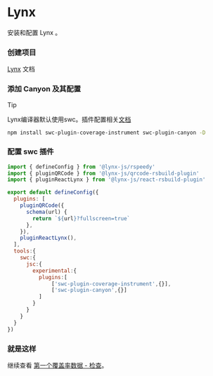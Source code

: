 # Lynx


安装和配置 Lynx 。

<Steps>

  ### 创建项目

  [Lynx](https://lynxjs.org/) 文档

  ### 添加 Canyon 及其配置

  > [!TIP]
  >
  > Lynx编译器默认使用swc。插件配置相关[文档](https://lynxjs.org/zh/api/rspeedy/rspeedy.tools.swc.html#toolsswc-property)


  ```sh npm2yarn copy
  npm install swc-plugin-coverage-instrument swc-plugin-canyon -D
  ```

  ### 配置 swc 插件

  ```js filename="lynx.config.ts" {19,20} copy
  import { defineConfig } from '@lynx-js/rspeedy'
  import { pluginQRCode } from '@lynx-js/qrcode-rsbuild-plugin'
  import { pluginReactLynx } from '@lynx-js/react-rsbuild-plugin'

  export default defineConfig({
    plugins: [
      pluginQRCode({
        schema(url) {
          return `${url}?fullscreen=true`
        },
      }),
      pluginReactLynx(),
    ],
    tools:{
      swc:{
        jsc:{
          experimental:{
            plugins:[
                ['swc-plugin-coverage-instrument',{}],
                ['swc-plugin-canyon',{}]
            ]
          }
        }
      }
    }
  })

  ```

  ### 就是这样
  继续查看 [第一个覆盖率数据 - 检查](/documentation/getting-started/first-coverage#%E6%A3%80%E6%9F%A5)。
</Steps>


